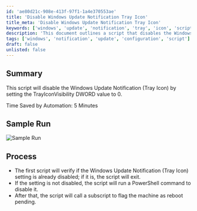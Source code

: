 ```yaml
---
id: 'ae80d21c-908e-413f-97f1-1a4e370553ae'
title: 'Disable Windows Update Notification Tray Icon'
title_meta: 'Disable Windows Update Notification Tray Icon'
keywords: ['windows', 'update', 'notification', 'tray', 'icon', 'script', 'disable']
description: 'This document outlines a script that disables the Windows Update Notification Tray Icon by modifying the TrayIconVisibility DWORD value. It includes a verification process to check if the setting is already disabled and provides a sample run image for reference.'
tags: ['windows', 'notification', 'update', 'configuration', 'script']
draft: false
unlisted: false
---
```

## Summary

This script will disable the Windows Update Notification (Tray Icon) by setting the TrayIconVisibility DWORD value to 0.

Time Saved by Automation: 5 Minutes

## Sample Run

![Sample Run](../../../static/img/Windows-Update-Notification-(Tray-Icon)---Disable/image_1.png)

## Process

- The first script will verify if the Windows Update Notification (Tray Icon) setting is already disabled; if it is, the script will exit.
- If the setting is not disabled, the script will run a PowerShell command to disable it.
- After that, the script will call a subscript to flag the machine as reboot pending.












